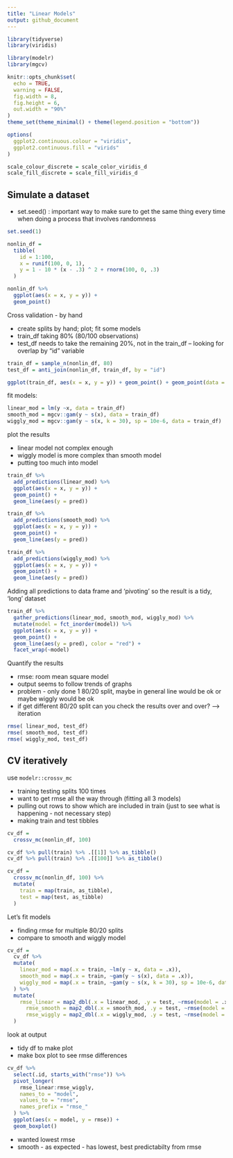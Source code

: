 ```yaml
---
title: "Linear Models"
output: github_document
---
```


```r
library(tidyverse)
library(viridis)

library(modelr)
library(mgcv)

knitr::opts_chunk$set(
  echo = TRUE,
  warning = FALSE, 
  fig.width = 8, 
  fig.height = 6, 
  out.width = "90%"
)
theme_set(theme_minimal() + theme(legend.position = "bottom"))

options(
  ggplot2.continuous.colour = "viridis",
  ggplot2.continuous.fill = "virids"
)

scale_colour_discrete = scale_color_viridis_d
scale_fill_discrete = scale_fill_viridis_d
```

## Simulate a dataset 

* set.seed() : important way to make sure to get the same thing every time when doing a process that involves randomness 

```r
set.seed(1)

nonlin_df = 
  tibble(
    id = 1:100,
    x = runif(100, 0, 1), 
    y = 1 - 10 * (x - .3) ^ 2 + rnorm(100, 0, .3)
  )

nonlin_df %>% 
  ggplot(aes(x = x, y = y)) +
  geom_point()
```

Cross validation - by hand

* create splits by hand; plot; fit some models 
* train_df taking 80% (80/100 observations)
* test_df needs to take the remaining 20%, not in the train_df -- looking for overlap by "id" variable 

```r
train_df = sample_n(nonlin_df, 80)
test_df = anti_join(nonlin_df, train_df, by = "id")

ggplot(train_df, aes(x = x, y = y)) + geom_point() + geom_point(data = test_df, color = "red")
```

fit models: 

```r
linear_mod = lm(y ~x, data = train_df)
smooth_mod = mgcv::gam(y ~ s(x), data = train_df)
wiggly_mod = mgcv::gam(y ~ s(x, k = 30), sp = 10e-6, data = train_df)
```

plot the results 

* linear model not complex enough
* wiggly model is more complex than smooth model
* putting too much into model 

```r
train_df %>% 
  add_predictions(linear_mod) %>% 
  ggplot(aes(x = x, y = y)) + 
  geom_point() + 
  geom_line(aes(y = pred))

train_df %>% 
  add_predictions(smooth_mod) %>% 
  ggplot(aes(x = x, y = y)) + 
  geom_point() + 
  geom_line(aes(y = pred))

train_df %>% 
  add_predictions(wiggly_mod) %>% 
  ggplot(aes(x = x, y = y)) + 
  geom_point() + 
  geom_line(aes(y = pred))
```

Adding all predictions to data frame and 'pivoting' so the result is a tidy, 'long' dataset

```r
train_df %>% 
  gather_predictions(linear_mod, smooth_mod, wiggly_mod) %>% 
  mutate(model = fct_inorder(model)) %>% 
  ggplot(aes(x = x, y = y)) + 
  geom_point() + 
  geom_line(aes(y = pred), color = "red") + 
  facet_wrap(~model)
```

Quantify the results 

* rmse: room mean square model 
* output seems to follow trends of graphs 
* problem - only done 1 80/20 split, maybe in general line would be ok or maybe wiggly would be ok 
* if get different 80/20 split can you check the results over and over? --> iteration

```r
rmse( linear_mod, test_df)
rmse( smooth_mod, test_df)
rmse( wiggly_mod, test_df)
```

## CV iteratively 

use `modelr::crossv_mc`

* training testing splits 100 times 
* want to get rmse all the way through (fitting all 3 models)
* pulling out rows to show which are included in train (just to see what is happening -  not necessary step)
* making train and test tibbles

```r
cv_df = 
  crossv_mc(nonlin_df, 100)

cv_df %>% pull(train) %>% .[[1]] %>% as_tibble()
cv_df %>% pull(train) %>% .[[100]] %>% as_tibble()

cv_df = 
  crossv_mc(nonlin_df, 100) %>% 
  mutate(
    train = map(train, as_tibble),
    test = map(test, as_tibble)
  )
```

Let's fit models

* finding rmse for multiple 80/20 splits
* compare to smooth and wiggly model 
```r
cv_df = 
  cv_df %>% 
  mutate(
    linear_mod = map(.x = train, ~lm(y ~ x, data = .x)),
    smooth_mod = map(.x = train, ~gam(y ~ s(x), data = .x)),
    wiggly_mod = map(.x = train, ~gam(y ~ s(x, k = 30), sp = 10e-6, data = .x))
  ) %>% 
  mutate(
    rmse_linear = map2_dbl(.x = linear_mod, .y = test, ~rmse(model = .x, data = .y)),
      rmse_smooth = map2_dbl(.x = smooth_mod, .y = test, ~rmse(model = .x, data = .y)),
      rmse_wiggly = map2_dbl(.x = wiggly_mod, .y = test, ~rmse(model = .x, data = .y))
  )
```

look at output

* tidy df to make plot
* make box plot to see rmse differences

```r
cv_df %>% 
  select(.id, starts_with("rmse")) %>% 
  pivot_longer(
    rmse_linear:rmse_wiggly,
    names_to = "model", 
    values_to = "rmse",
    names_prefix = "rmse_"
  ) %>% 
  ggplot(aes(x = model, y = rmse)) + 
  geom_boxplot()
```

* wanted lowest rmse
* smooth - as expected - has lowest, best predictabilty from rmse 
